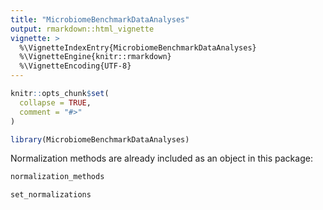 ```yaml
---
title: "MicrobiomeBenchmarkDataAnalyses"
output: rmarkdown::html_vignette
vignette: >
  %\VignetteIndexEntry{MicrobiomeBenchmarkDataAnalyses}
  %\VignetteEngine{knitr::rmarkdown}
  %\VignetteEncoding{UTF-8}
---
```


```r
knitr::opts_chunk$set(
  collapse = TRUE,
  comment = "#>"
)
```

```r
library(MicrobiomeBenchmarkDataAnalyses)
```

Normalization methods are already included as an object in this
package:

```r
normalization_methods
```


```r
set_normalizations
```


